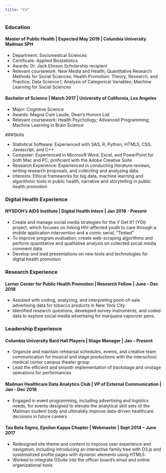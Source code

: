 ```yaml
---
title: "CV"
---
```


### Education

#### Master of Public Health | Expected May 2019 | Columbia University Mailman SPH
* Department: Sociomedical Sciences
* Certificate: Applied Biostatistics
* Awards: Dr. Jack Elinson Scholarship recipient
* Relevant coursework: New Media and Health; Quantitative Research Methods for Social Sciences; Health Promotion: Theory, Research, and Practice; Data Science I; Analysis of Categorical Variables; Machine Learning for Social Sciences

#### Bachelor of Science | March 2017 | University of California, Los Angeles
* Major: Cognitive Science
* Awards: Magna Cum Laude, Dean's Honors List
* Relevant coursework: Health Psychology; Advanced Programming; Machine Learning in Brain Science

###Skills

* Statistical Software: Experienced with SAS, R, Python, HTML5, CSS, Javascript, and C++
* Computer: Experienced in Microsoft Word, Excel, and PowerPoint for both Mac and PC; proficient with the Adobe Creative Suite
* Research Experience: Experienced in conducting literature reviews, writing research proposals, and collecting and analyzing data
* Interests: Ethical frameworks for big data, machine learning and algorithmic tools in public health, narrative and storytelling in public health promotion 

### Digital Health Experience

#### NYSDOH's AIDS Institute | Digital Health Intern | Jan 2018 - Present
* Create and manage social media strategies for the Y Get It? (YGI) project, which focuses on linking HIV-affected youth to care through a mobile application intervention and a comic serial, “Tested”    
* To improve program evaluation, create web-scraping algorithms and perform quantitative and qualitative analysis on collected social media comment data.
* Develop and lead presentations on new tools and technologies for digital health promotion

### Research Experience

#### Lerner Center for Public Health Promotion | Research Fellow | June - Dec 2018
* Assisted with coding, analyzing, and interpreting point-of-sale advertising data for tobacco products in New York City.
* Identified research questions, developed survey instruments, and coded data to explore social media advertising for marijuana vaporizer pens.

### Leadership Experience
 
#### Columbia University Bard Hall Players | Stage Manager | Jan – Present
* Organize and maintain rehearsal schedules, events, and creative team communication for musical and stage productions with the interschool medical center campus theater group 
* Lead the efficient and smooth implementation of backstage and onstage operations for performances

#### Mailman Healthcare Data Analytics Club | VP of External Communication | Jan - Dec 2018
* Engaged in event programming, including advertising and logistics needs, for events designed to elevate the analytical skill sets of the Mailman student body and ultimately improve data-driven healthcare decisions in future careers

#### Tau Beta Sigma, Epsilon Kappa Chapter | Webmaster | Sept 2014 – June 2017
* Redesigned site theme and content to improve user experience and navigation, including introducing an interactive family tree with D3.js and systematized profile pages with dynamic elements using HTML5
* Worked to integrate GSuite into the officer board’s email and online organizational tools

